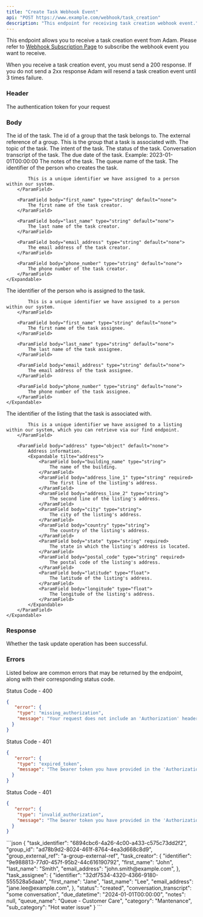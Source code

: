 ```yaml
---
title: "Create Task Webhook Event"
api: "POST https://www.example.com/webhook/task_creation"
description: "This endpoint for receiving task creation webhook event."
---
```


This endpoint allows you to receive a task creation event from Adam. Please
refer to [Webhook Subscription Page](/api-reference/webhook/subscription) to subscribe
the webhook event you want to receive.

When you receive a task creation event, you must send a 200 response.
If you do not send a 2xx response Adam will resend a task creation event until 3 times failure.

### Header

<ParamField header="Authorization" type="string" default="none" required>
  The authentication token for your request
</ParamField>

### Body

<ParamField body="task_identifier" type="string" default="none">
  The id of the task.
</ParamField>

<ParamField body="group_id" type="string" default="none">
  The id of a group that the task belongs to.
</ParamField>

<ParamField body="group_external_ref" type="string" default="none">
  The external reference of a group. This is the group that a task is associated with.
</ParamField>

<ParamField body="category" type="string" default="none">
    The topic of the task.
</ParamField>

<ParamField body="sub_category" type="string" default="none">
    The intent of the task.
</ParamField>

<ParamField body="status" type="enum" default="none">
    The status of the task.
</ParamField>

<ParamField body="conversation_transcript" type="string" default="none">
    Conversation transcript of the task.
</ParamField>

<ParamField body="due_datetime" type="datetime" default="none">
    The due date of the task. Example: 2023-01-01T00:00:00
</ParamField>

<ParamField body="notes" type="string" default="none">
    The notes of the task.
</ParamField>

<ParamField body="queue_name" type="string" default="none">
    The queue name of the task.
</ParamField>

<ParamField body="task_creator" type="[object]" default="none">
    <Expandable title="task_creator">
        <ParamField body="identifier" type="string" default="none">
            The identifier of the person who creates the task.

            This is a unique identifier we have assigned to a person within our system.
        </ParamField>

        <ParamField body="first_name" type="string" default="none">
            The first name of the task creator.
        </ParamField>

        <ParamField body="last_name" type="string" default="none">
            The last name of the task creator.
        </ParamField>

        <ParamField body="email_address" type="string" default="none">
            The email address of the task creator.
        </ParamField>

        <ParamField body="phone_number" type="string" default="none">
            The phone number of the task creator.
        </ParamField>
    </Expandable>
</ParamField>

<ParamField body="task_assignee" type="[object]" default="none">
    <Expandable title="task_assignee">
        <ParamField body="identifier" type="string" default="none">
            The identifier of the person who is assigned to the task.

            This is a unique identifier we have assigned to a person within our system.
        </ParamField>

        <ParamField body="first_name" type="string" default="none">
            The first name of the task assignee.
        </ParamField>

        <ParamField body="last_name" type="string" default="none">
            The last name of the task assignee.
        </ParamField>

        <ParamField body="email_address" type="string" default="none">
            The email address of the task assignee.
        </ParamField>

        <ParamField body="phone_number" type="string" default="none">
            The phone number of the task assignee.
        </ParamField>
    </Expandable>
</ParamField>

<ParamField body="unit" type="[object]" default="none">
    <Expandable title="unit">
        <ParamField body="identifier" type="string" default="none">
            The identifier of the listing that the task is associated with.

            This is a unique identifier we have assigned to a listing within our system, which you can retrieve via our find endpoint.
        </ParamField>

        <ParamField body="address" type="object" default="none">
            Address information.
            <Expandable tilte="address">
                <ParamField body="building_name" type="string">
                    The name of the building.
                </ParamField>
                <ParamField body="address_line_1" type="string" required>
                    The first line of the listing's address.
                </ParamField>
                <ParamField body="address_line_2" type="string">
                    The second line of the listing's address.
                </ParamField>
                <ParamField body="city" type="string">
                    The city of the listing's address.
                </ParamField>
                <ParamField body="country" type="string">
                    The country of the listing's address.
                </ParamField>
                <ParamField body="state" type="string" required>
                    The state in which the listing's address is located.
                </ParamField>
                <ParamField body="postal_code" type="string" required>
                    The postal code of the listing's address.
                </ParamField>
                <ParamField body="latitude" type="float">
                    The latitude of the listing's address.
                </ParamField>
                <ParamField body="longitude" type="float">
                    The longitude of the listing's address.
                </ParamField>
            </Expandable>
        </ParamField>
    </Expandable>
</ParamField>

### Response
<ResponseField name="success" type="boolean">
  Whether the task update operation has been successful.
</ResponseField>

### Errors

Listed below are common errors that may be returned by the endpoint, along with their corresponding status code.

Status Code - 400
```json Missing Authorization header
{
   "error": {
    "type": "missing_authorization",
    "message": "Your request does not include an 'Authorization' header with a bearer token for your account."
  }
}
```

Status Code - 401
```json Expired Authorization header bearer token value
{
   "error": {
    "type": "expired_token",
    "message": "The bearer token you have provided in the 'Authorization' header has expired. Please obtain a new one."
  }
}
```

Status Code - 401
```json Invalid Authorization header bearer token value
{
   "error": {
    "type": "invalid_authorization",
    "message": "The bearer token you have provided in the 'Authorization' header is invalid."
  }
}
```

<RequestExample>
    ```json
    {
        "task_identifier": "6894cbc6-4a26-4c00-a433-c575c73dd2f2",
        "group_id": "ad78b9d2-8024-461f-8764-4ea3d668c8d9",
        "group_external_ref": "a-group-external-ref",
        "task_creator": {
	        "identifier": "9e988813-77d0-457f-95b2-44c616190792",
	        "first_name": "John",
	        "last_name": "Smith",
	        "email_address": "john.smith@example.com",
        },
        "task_assignee": {
	        "identifier": "32df7534-4320-4366-9180-555528a5daab",
	        "first_name": "Jane",
	        "last_name": "Lee",
	        "email_address": "jane.lee@example.com",
        },
        "status": "created",
        "conversation_transcript": "some conversation",
        "due_datetime": "2024-01-01T00:00:00",
        "notes": null,
        "queue_name": "Queue - Customer Care",
        "category": "Mantenance",
        "sub_category": "Hot water issue"
    }
    ```
</RequestExample>